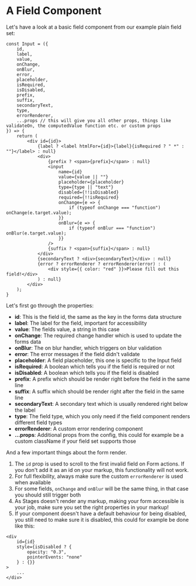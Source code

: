 # A Field Component

Let's have a look at a basic field component from our example plain field set:

```
const Input = ({
    id,
    label,
    value,
    onChange,
    onBlur,
    error,
    placeholder,
    isRequired,
    isDisabled,
    prefix,
    suffix,
    secondaryText,
    type,
    errorRenderer,
    ...props // this will give you all other props, things like validateOn, the computedValue function etc. or custom props
}) => {
    return (
        <div id={id}>
            {label ? <label htmlFor={id}>{label}{isRequired ? " *" : ""}</label> : null}
            <div>
                {prefix ? <span>{prefix}</span> : null}
                <input
                    name={id}
                    value={value || ""}
                    placeholder={placeholder}
                    type={type || "text"}
                    disabled={!!isDisabled}
                    required={!!isRequired}
                    onChange={e => {
                        if (typeof onChange === "function") onChange(e.target.value);
                    }}
                    onBlur={e => {
                        if (typeof onBlur === "function") onBlur(e.target.value);
                    }}
                />
                {suffix ? <span>{suffix}</span> : null}
            </div>
            {secondaryText ? <div>{secondaryText}</div> : null}
            {error ? errorRenderer ? errorRenderer(error) : (
                <div style={{ color: "red" }}>Please fill out this field!</div>
            ) : null}
        </div>
    );
}
```

Let's first go through the properties:

- **id**: This is the field id, the same as the key in the forms data structure
- **label**: The label for the field, important for accessibility
- **value**: The fields value, a string in this case
- **onChange**: The required change handler which is used to update the forms data
- **onBlur**: The on blur handler, which triggers on blur validation
- **error**: The error messages if the field didn't validate
- **placeholder**: A field placeholder, this one is specific to the Input field
- **isRequired**: A boolean which tells you if the field is required or not
- **isDisabled**: A boolean which tells you if the field is disabled
- **prefix**: A prefix which should be render right before the field in the same line
- **suffix**: A suffix which should be render right after the field in the same line
- **secondaryText**: A secondary text which is usually rendered right below the label
- **type**: The field type, which you only need if the field component renders different field types
- **errorRenderer**: A custom error rendering component
- **...props**: Additional props from the config, this could for example be a custom className if your field set supports those

And a few important things about the form render.

1. The `id` prop is used to scroll to the first invalid field on Form actions. If you don't add it as an id on your markup, this functionality will not work.
2. For full flexibility, always make sure the custom `errorRenderer` is used when available
3. For some fields, `onChange` and `onBlur` will be the same thing, in that case you should still trigger both
4. As Stages doesn't render any markup, making your form accessible is your job, make sure you set the right properties in your markup!
5. If your component doesn't have a default behaviour for being disabled, you still need to make sure it is disabled, this could for example be done like this:

```
<div
    id={id}
    style={isDisabled ? {
        opacity: "0.3",
        pointerEvents: "none"
    } : {}}
>
    ...
</div>
```